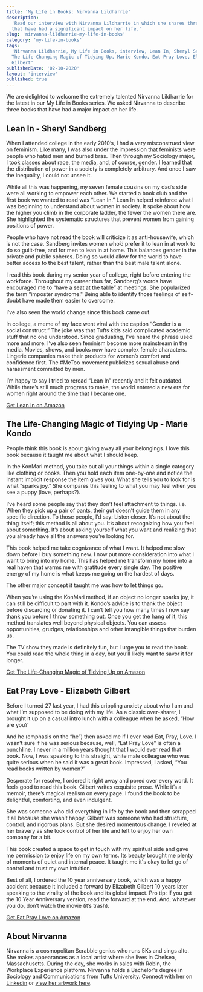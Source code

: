 ```yaml
---
title: 'My Life in Books: Nirvanna Lildharrie'
description:
  'Read our interview with Nirvanna Lildharrie in which she shares three books
  that have had a significant impact on her life.'
slug: 'nirvanna-lildharrie-my-life-in-books'
category: 'my-life-in-books'
tags:
  'Nirvanna Lildharrie, My Life in Books, interview, Lean In, Sheryl Sandberg,
  The Life-Changing Magic of Tidying Up, Marie Kondo, Eat Pray Love, Elizabeth
  Gilbert'
publishedDate: '02-10-2020'
layout: 'interview'
published: true
---
```



<p style={{ fontSize: '20px' }}>
  We are delighted to welcome the extremely talented Nirvanna Lildharrie for the
  latest in our My Life in Books series. We asked Nirvanna to describe three
  books that have had a major impact on her life.
</p>

<Box textAlign="center">
  <h2>Lean In - Sheryl Sandberg</h2>
</Box>

<ImageFlexCenter
  src="book-summaries/sheryl-sandberg-lean-in"
  altText="Lean In - Sheryl Sandberg"
  width={266}
  height={400}
/>

When I attended college in the early 2010’s, I had a very misconstrued view on
feminism. Like many, I was also under the impression that feminists were people
who hated men and burned bras. Then through my Sociology major, I took classes
about race, the media, and, of course, gender. I learned that the distribution
of power in a society is completely arbitrary. And once I saw the inequality, I
could not unsee it.

While all this was happening, my seven female cousins on my dad’s side were all
working to empower each other. We started a book club and the first book we
wanted to read was “Lean In.” Lean In helped reinforce what I was beginning to
understand about women in society. It spoke about how the higher you climb in
the corporate ladder, the fewer the women there are. She highlighted the
systematic structures that prevent women from gaining positions of power.

People who have not read the book will criticize it as anti-housewife, which is
not the case. Sandberg invites women who’d prefer it to lean in at work to do so
guilt-free, and for men to lean in at home. This balances gender in the private
and public spheres. Doing so would allow for the world to have better access to
the best talent, rather than the best male talent alone.

I read this book during my senior year of college, right before entering the
workforce. Throughout my career thus far, Sandberg’s words have encouraged me to
“have a seat at the table” at meetings. She popularized the term “imposter
syndrome." Being able to identify those feelings of self-doubt have made them
easier to overcome.

I’ve also seen the world change since this book came out.

In college, a meme of my face went viral with the caption “Gender is a social
construct.” The joke was that Tufts kids said complicated academic stuff that no
one understood. Since graduating, I've heard the phrase used more and more. I’ve
also seen feminism become more mainstream in the media. Movies, shows, and books
now have complex female characters. Lingerie companies make their products for
women’s comfort and confidence first. The #MeToo movement publicizes sexual
abuse and harassment committed by men.

I’m happy to say I tried to reread “Lean In” recently and it felt outdated.
While there’s still much progress to make, the world entered a new era for women
right around the time that I became one.

[Get Lean In on Amazon](https://www.amazon.com/Lean-Women-Work-Will-Lead/dp/0385349947/ref=as_li_ss_tl?crid=1AZGMVRWJGJKW&dchild=1&keywords=lean+in+sheryl+sandberg&qid=1602534065&sprefix=lean+in,aps,351&sr=8-1&linkCode=ll1&tag=paperbacktrav-20&linkId=cfb73d456d9c47081838815a8f685b95&language=en_US)

<Box textAlign="center">
  <h2>The Life-Changing Magic of Tidying Up - Marie Kondo</h2>
</Box>

<ImageFlexCenter
  src="book-summaries/marie-kondo-the-life-changing-magic-of-tidying-up"
  altText="The Life-Changing Magic of Tidying Up - Marie Kondo"
  width={266}
  height={400}
/>

People think this book is about giving away all your belongings. I love this
book because it taught me about what I should keep.

In the KonMari method, you take out all your things within a single category
like clothing or books. Then you hold each item one-by-one and notice the
instant implicit response the item gives you. What she tells you to look for is
what “sparks joy.” She compares this feeling to what you may feel when you see a
puppy (love, perhaps?).

I’ve heard some people say that they don’t feel attachment to things. i.e. When
they pick up a pair of pants, their gut doesn’t guide them in any specific
direction. To those people, I’d say: Listen closer. It’s not about the thing
itself; this method is all about you. It’s about recognizing how you feel about
something. It’s about asking yourself what you want and realizing that you
already have all the answers you’re looking for.

This book helped me take cognizance of what I want. It helped me slow down
before I buy something new. I now put more consideration into what I want to
bring into my home. This has helped me transform my home into a real haven that
warms me with gratitude every single day. The positive energy of my home is what
keeps me going on the hardest of days.

The other major concept it taught me was how to let things go.

When you’re using the KonMari method, if an object no longer sparks joy, it can
still be difficult to part with it. Kondo’s advice is to thank the object before
discarding or donating it. I can’t tell you how many times I now say thank you
before I throw something out. Once you get the hang of it, this method
translates well beyond physical objects. You can assess opportunities, grudges,
relationships and other intangible things that burden us.

The TV show they made is definitely fun, but I urge you to read the book. You
could read the whole thing in a day, but you’ll likely want to savor it for
longer.

[Get The Life-Changing Magic of Tidying Up on Amazon](https://www.amazon.com/Life-Changing-Magic-Tidying-Decluttering-Organizing/dp/1607747308/ref=as_li_ss_tl?dchild=1&keywords=The+Life-Changing+Magic+of+Tidying+Up&qid=1602534373&sr=8-1&linkCode=ll1&tag=paperbacktrav-20&linkId=ba0a0894df3ecccb3cae1e321e4fa18b&language=en_US)

<Box textAlign="center">
  <h2>Eat Pray Love - Elizabeth Gilbert</h2>
</Box>

<ImageFlexCenter
  src="book-summaries/elizabeth-gilbert-eat-pray-love"
  altText="Eat Pray Love - Elizabeth Gilbert"
  width={266}
  height={400}
/>

Before I turned 27 last year, I had this crippling anxiety about who I am and
what I’m supposed to be doing with my life. As a classic over-sharer, I brought
it up on a casual intro lunch with a colleague when he asked, “How are you?

And he (emphasis on the “he”) then asked me if I ever read Eat, Pray, Love. I
wasn’t sure if he was serious because, well, “Eat Pray Love” is often a
punchline. I never in a million years thought that I would ever read that book.
Now, I was speaking to this straight, white male colleague who was quite serious
when he said it was a great book. Impressed, I asked, “You read books written by
women?”

Desperate for resolve, I ordered it right away and pored over every word. It
feels good to read this book. Gilbert writes exquisite prose. While it’s a
memoir, there’s magical realism on every page. I found the book to be
delightful, comforting, and even indulgent.

She was someone who did everything in life by the book and then scrapped it all
because she wasn’t happy. Gilbert was someone who had structure, control, and
rigorous plans. But she desired momentous change. I reveled at her bravery as
she took control of her life and left to enjoy her own company for a bit.

This book created a space to get in touch with my spiritual side and gave me
permission to enjoy life on my own terms. Its beauty brought me plenty of
moments of quiet and internal peace. It taught me it's okay to let go of control
and trust my own intuition.

Best of all, I ordered the 10 year anniversary book, which was a happy accident
because it included a forward by Elizabeth Gilbert 10 years later speaking to
the virality of the book and its global impact. Pro tip: If you get the 10 Year
Anniversary version, read the forward at the end. And, whatever you do, don’t
watch the movie (it’s trash).

[Get Eat Pray Love on Amazon](https://www.amazon.com/Eat-Pray-Love-Everything-Indonesia/dp/0143038419/ref=as_li_ss_tl?dchild=1&keywords=Eat+Pray+Love&qid=1602534502&sr=8-2&linkCode=ll1&tag=paperbacktrav-20&linkId=f326fb46555ee60c641e7b8e5cca8597&language=en_US)

## About Nirvanna

Nirvanna is a cosmopolitan Scrabble genius who runs 5Ks and sings alto. She
makes appearances as a local artist where she lives in Chelsea, Massachusetts.
During the day, she works in sales with Robin, the Workplace Experience
platform. Nirvanna holds a Bachelor's degree in Sociology and Communications
from Tufts University. Connect with her on
[Linkedin](https://www.linkedin.com/in/nirvannalildharrie/) or
[view her artwork here](https://www.nirvannalildharrie.com/portfolio).
